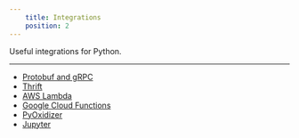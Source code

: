 ```yaml
---
    title: Integrations
    position: 2
---
```


Useful integrations for Python.

---

- [Protobuf and gRPC](./protobuf-and-grpc.mdx)
- [Thrift](./thrift.mdx)
- [AWS Lambda](./aws-lambda.mdx)
- [Google Cloud Functions](./google-cloud-functions.mdx)
- [PyOxidizer](./pyoxidizer.mdx)
- [Jupyter](./jupyter.mdx)

